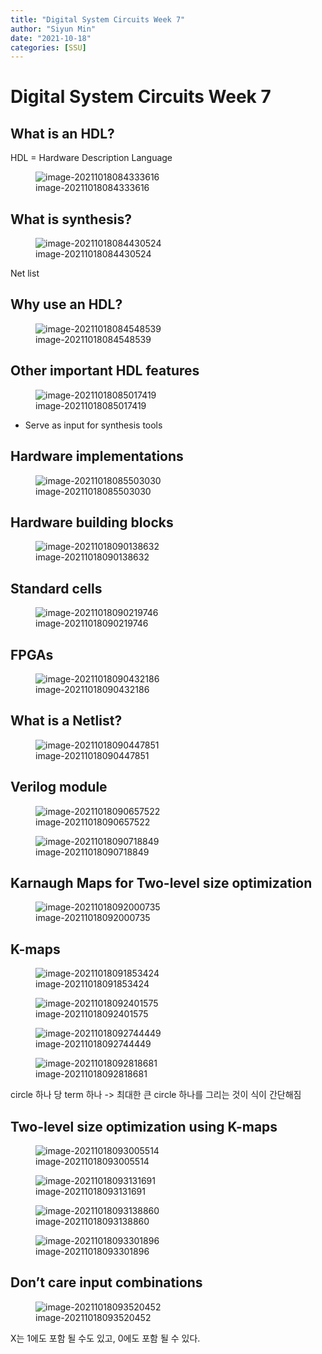 ```yaml
---
title: "Digital System Circuits Week 7"
author: "Siyun Min"
date: "2021-10-18"
categories: [SSU]
---
```

# Digital System Circuits Week 7

## What is an HDL?

HDL = Hardware Description Language

![image-20211018084333616](./image-20211018084333616.png)

## What is synthesis?

![image-20211018084430524](./image-20211018084430524.png)

Net list

## Why use an HDL?

![image-20211018084548539](./image-20211018084548539.png)

## Other important HDL features

![image-20211018085017419](./image-20211018085017419.png)

-   Serve as input for synthesis tools

## Hardware implementations

![image-20211018085503030](./image-20211018085503030.png)

## Hardware building blocks

![image-20211018090138632](./image-20211018090138632.png)

## Standard cells

![image-20211018090219746](./image-20211018090219746.png)

## FPGAs

![image-20211018090432186](./image-20211018090432186.png)

## What is a Netlist?

![image-20211018090447851](./image-20211018090447851.png)

## Verilog module

![image-20211018090657522](./image-20211018090657522.png)

![image-20211018090718849](./image-20211018090718849.png)

## Karnaugh Maps for Two-level size optimization

![image-20211018092000735](./image-20211018092000735.png)

## K-maps

![image-20211018091853424](./image-20211018091853424.png)

![image-20211018092401575](./image-20211018092401575.png)

![image-20211018092744449](./image-20211018092744449.png)

![image-20211018092818681](./image-20211018092818681.png)

circle 하나 당 term 하나 -> 최대한 큰 circle 하나를 그리는 것이 식이 간단해짐

## Two-level size optimization using K-maps

![image-20211018093005514](./image-20211018093005514.png)

![image-20211018093131691](./image-20211018093131691.png)

![image-20211018093138860](./image-20211018093138860.png)

![image-20211018093301896](./image-20211018093301896.png)

## Don't care input combinations

![image-20211018093520452](./image-20211018093520452.png)

X는 1에도 포함 될 수도 있고, 0에도 포함 될 수 있다.


